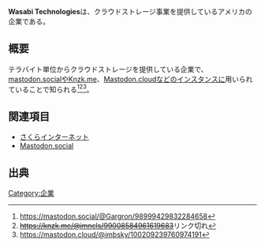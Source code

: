 {{Infobox company
|Name=Wasabi Technologies
|Image=[[file:wasabitech.jpg|300px]]
|URL=https://wasabi.com/
}}'''Wasabi Technologies'''は、クラウドストレージ事業を提供しているアメリカの企業である。

== 概要 ==
テラバイト単位からクラウドストレージを提供している企業で、[[mastodon.social]]や[[Knzk.me]]、[[Mastodon.cloud]]などのインスタンスに用いられていることで知られる<ref>https://mastodon.social/@Gargron/98999429832284658</ref><ref><s>https://knzk.me/@imncls/99008584961619683</s>リンク切れ</ref><ref>https://mastodon.cloud/@imbsky/100209239760974191</ref>。

== 関連項目 ==
* [[さくらインターネット]]
* [[Mastodon.social]]

== 出典 ==
<references />

[[Category:企業]]